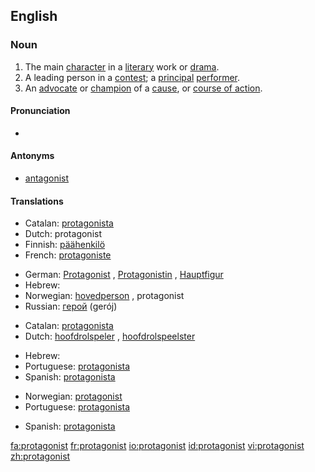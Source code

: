==English==

===Noun===
{{wikipedia}}
{{en-noun}}

# The main [[character]] in a [[literary]] work or [[drama]].
# A leading person in a [[contest]]; a [[principal]] [[performer]].
# An [[advocate]] or [[champion]] of a [[cause]], or [[course of action]].

====Pronunciation====
*{{audio|en-us-protagonist.ogg|Audio (US)}}

====Antonyms====
*[[antagonist]]

====Translations====
{{trans-top|The main character}}
*Catalan: [[protagonista]] {{mf}}
*Dutch: protagonist {{mf}}
*Finnish: [[päähenkilö]]
*French: [[protagoniste]]
{{trans-mid}}
*German: [[Protagonist]] {{m}}, [[Protagonistin]] {{f}}, [[Hauptfigur]] {{f}}
*Hebrew: {{he-translation|דמות ראשית|damút rashít}} {{f}}
*Norwegian: [[hovedperson]] {{m}}, protagonist {{m}}
*Russian: [[герой]] (gerój) {{m}}
{{trans-bottom}}

{{trans-top|A leading person in a contest}}
*Catalan: [[protagonista]] {{mf}}
*Dutch: [[hoofdrolspeler]] {{m}}, [[hoofdrolspeelster]] {{f}}
{{trans-mid}}
*Hebrew: {{he-translation|גיבור|gibór}} {{m}}
*Portuguese: [[protagonista]] {{mf}}
*Spanish: [[protagonista]] {{mf}}
{{trans-bottom}}

{{trans-top|An advocate}}
*Norwegian: [[#Norwegian|protagonist]] {{m}}
*Portuguese: [[protagonista]] {{mf}}
{{trans-mid}}
*Spanish: [[protagonista]] {{mf}}
{{trans-bottom}}

[[fa:protagonist]]
[[fr:protagonist]]
[[io:protagonist]]
[[id:protagonist]]
[[vi:protagonist]]
[[zh:protagonist]]